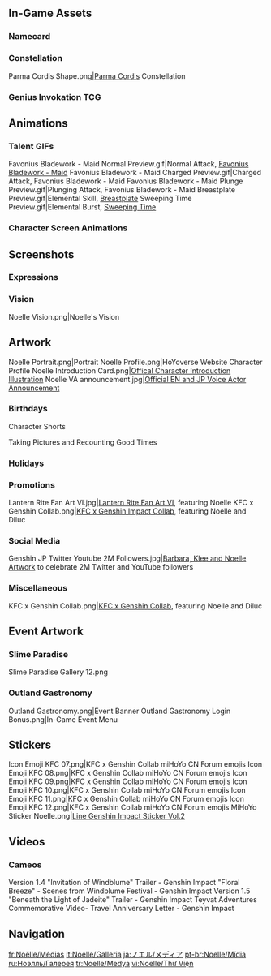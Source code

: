 {{CharacterTabs}}
{{TOC limit}}
==In-Game Assets==
{{Assets}}

===Namecard===
{{Assets/Namecard|Protector|Noelle}}

===Constellation===
<gallery>Parma Cordis Shape.png|[[Parma Cordis]] Constellation</gallery>

===Genius Invokation TCG===
{{Main|Genius Invokation TCG}}
{{Genius Invokation TCG Cards by Featured Gallery}}

==Animations==
===Talent GIFs===
<gallery>
Favonius Bladework - Maid Normal Preview.gif|Normal Attack, [[Favonius Bladework - Maid]]
Favonius Bladework - Maid Charged Preview.gif|Charged Attack, Favonius Bladework - Maid
Favonius Bladework - Maid Plunge Preview.gif|Plunging Attack, Favonius Bladework - Maid
Breastplate Preview.gif|Elemental Skill, [[Breastplate]]
Sweeping Time Preview.gif|Elemental Burst, [[Sweeping Time]]
</gallery>

===Character Screen Animations===
{{Preview/CharacterAnimations}}

==Screenshots==
===Expressions===
{{Character Expression|Noelle|Default|Happy|Disappointed}}

===Vision===
<gallery>Noelle Vision.png|Noelle's Vision</gallery>

==Artwork==
<!--keep images in chronological order-->
<gallery>
Noelle Portrait.png|Portrait
Noelle Profile.png|HoYoverse Website Character Profile
Noelle Introduction Card.png|[https://twitter.com/GenshinImpact/status/1239403556114849792 Offical Character Introduction Illustration]
Noelle VA announcement.jpg|[https://twitter.com/GenshinImpact/status/1324909443876745216 Official EN and JP Voice Actor Announcement]
</gallery>

===Birthdays===
{{Files by Character Gallery|Noelle Birthday Artwork|character = Noelle|not1=Character Shorts|not2=Taking Pictures and Recounting Good Times Images}}

;Character Shorts
{{Files by Character Gallery|Noelle Birthday Artwork|character = Noelle|not1=Character Birthday Artwork|not2=Taking Pictures and Recounting Good Times Images}}

;Taking Pictures and Recounting Good Times
{{Main|Taking Pictures and Recounting Good Times/Story/Noelle}}
{{Files by Character Gallery|Noelle Birthday Artwork|character = Noelle|not1=Character Shorts|not2=Character Birthday Artwork}}

===Holidays===
{{Files by Character Gallery|Holiday Artwork}}

===Promotions===
<gallery>
Lantern Rite Fan Art VI.jpg|[https://twitter.com/GenshinImpact/status/1361888102680326144 Lantern Rite Fan Art VI], featuring Noelle <!--2021-02-17-->
KFC x Genshin Collab.png|[https://t.bilibili.com/117643285?type=2 KFC x Genshin Impact Collab], featuring Noelle and Diluc <!--2021-03-06-->
</gallery>

===Social Media===
<gallery>
Genshin JP Twitter Youtube 2M Followers.jpg|[https://twitter.com/genshin_7/status/1428931113108520967 Barbara, Klee and Noelle Artwork] to celebrate 2M Twitter and YouTube followers <!--2021-08-21-->
</gallery>

===Miscellaneous===
<gallery>
KFC x Genshin Collab.png|[https://t.bilibili.com/117643285?type=2 KFC x Genshin Collab], featuring Noelle and Diluc
</gallery>

==Event Artwork==
===Slime Paradise===
{{Main|Slime Paradise}}
<gallery>
Slime Paradise Gallery 12.png
</gallery>

===Outland Gastronomy===
{{Main|Outland Gastronomy}}
<gallery>
Outland Gastronomy.png|Event Banner
Outland Gastronomy Login Bonus.png|In-Game Event Menu
</gallery>
<!--
==Comics==
===Character Shorts===
{{Files by Character Gallery|Character Shorts|character = Noelle|not1=Noelle Birthday Artwork}}
-->

==Stickers==
<gallery>
Icon Emoji KFC 07.png|KFC x Genshin Collab miHoYo CN Forum emojis
Icon Emoji KFC 08.png|KFC x Genshin Collab miHoYo CN Forum emojis
Icon Emoji KFC 09.png|KFC x Genshin Collab miHoYo CN Forum emojis
Icon Emoji KFC 10.png|KFC x Genshin Collab miHoYo CN Forum emojis
Icon Emoji KFC 11.png|KFC x Genshin Collab miHoYo CN Forum emojis
Icon Emoji KFC 12.png|KFC x Genshin Collab miHoYo CN Forum emojis
MiHoYo Sticker Noelle.png|[https://store.line.me/stickershop/product/14369332/en Line Genshin Impact Sticker Vol.2]
</gallery>

==Videos==
===Cameos===
<gallery>
Version 1.4 "Invitation of Windblume" Trailer - Genshin Impact
"Floral Breeze" - Scenes from Windblume Festival - Genshin Impact
Version 1.5 "Beneath the Light of Jadeite" Trailer - Genshin Impact
Teyvat Adventures Commemorative Video- Travel Anniversary Letter - Genshin Impact
</gallery>
<!--
==References==
{{Reflist}}
-->
==Navigation==
{{Character Navbox|link type=media}}

[[fr:Noëlle/Médias]]
[[it:Noelle/Galleria]]
[[ja:ノエル/メディア]]
[[pt-br:Noelle/Mídia]]
[[ru:Ноэлль/Галерея]]
[[tr:Noelle/Medya]]
[[vi:Noelle/Thư Viện]]